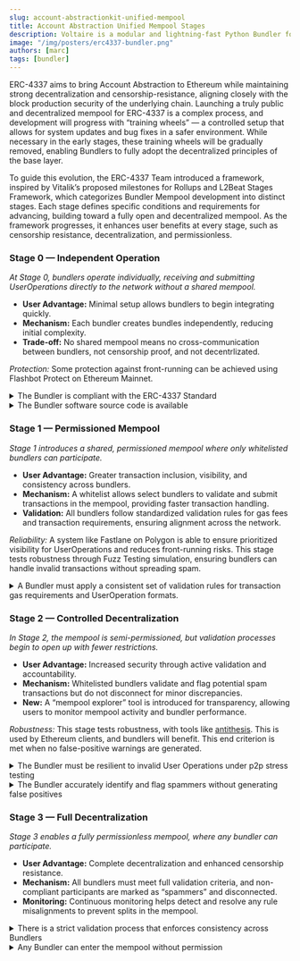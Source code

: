 ```yaml
---
slug: account-abstractionkit-unified-mempool
title: Account Abstraction Unified Mempool Stages
description: Voltaire is a modular and lightning-fast Python Bundler for Ethereum EIP-4337 Account Abstraction
image: "/img/posters/erc4337-bundler.png"
authors: [marc]
tags: [bundler]
---
```


ERC-4337 aims to bring Account Abstraction to Ethereum while maintaining strong decentralization and censorship-resistance, aligning closely with the block production security of the underlying chain. Launching a truly public and decentralized mempool for ERC-4337 is a complex process, and development will progress with “training wheels” — a controlled setup that allows for system updates and bug fixes in a safer environment. While necessary in the early stages, these training wheels will be gradually removed, enabling Bundlers to fully adopt the decentralized principles of the base layer.

To guide this evolution, the ERC-4337 Team introduced a framework, inspired by Vitalik’s proposed milestones for Rollups and L2Beat Stages Framework, which categorizes Bundler Mempool development into distinct stages. Each stage defines specific conditions and requirements for advancing, building toward a fully open and decentralized mempool. As the framework progresses, it enhances user benefits at every stage, such as censorship resistance, decentralization, and permissionless.

### Stage 0 — Independent Operation

*At Stage 0, bundlers operate individually, receiving and submitting UserOperations directly to the network without a shared mempool.*

- **User Advantage:** Minimal setup allows bundlers to begin integrating quickly.  
- **Mechanism:** Each bundler creates bundles independently, reducing initial complexity.  
- **Trade-off:** No shared mempool means no cross-communication between bundlers, not censorship proof, and not decentrlizated.

*Protection:* Some protection against front-running can be achieved using Flashbot Protect on Ethereum Mainnet.

<details>
<summary>The Bundler is compliant with the ERC-4337 Standard</summary>
To confirm that a Bundler is following ERC-4337, it should demonstrate consistent adherence to the guidelines set out in the standard. This includes handling User Operations as specified and ensuring accurate validation processes. Compliance can be verified through audits, source code transparency, and through the Compatibility Test Suite published on erc4337.io/bundlers that validate the Bundler’s correct behavior within an Account Abstraction framework.
</details>
<details>
<summary>The Bundler software source code is available</summary>
A Bundler software processing User Operations should be available, contributing significantly to transparency and trust. This allows anyone to review, audit, and run the software, enabling users and external observers to independently validate that the Bundler is following the Account Abstraction Standard. 
</details>

### Stage 1 — Permissioned Mempool

*Stage 1 introduces a shared, permissioned mempool where only whitelisted bundlers can participate.*  

- **User Advantage:** Greater transaction inclusion, visibility, and consistency across bundlers.  
- **Mechanism:** A whitelist allows select bundlers to validate and submit transactions in the mempool, providing faster transaction handling.  
- **Validation:** All bundlers follow standardized validation rules for gas fees and transaction requirements, ensuring alignment across the network.

*Reliability:* A system like Fastlane on Polygon is able to ensure prioritized visibility for UserOperations and reduces front-running risks. This stage tests robustness through Fuzz Testing simulation, ensuring bundlers can handle invalid transactions without spreading spam.

<details>
<summary>
A Bundler must apply a consistent set of validation rules for transaction gas requirements and UserOperation formats.
</summary>
A core requirement in this stage is the uniform validation of transaction gas values, including preVerificationGas, by participating bundlers. Each transaction must meet predefined gas requirements, so every bundler’s understanding of a “valid transaction” remains aligned. Any UserOperation that doesn’t meet these requirements is disregarded, preventing discrepancies across bundlers.
</details>

### Stage 2 — Controlled Decentralization

*In Stage 2, the mempool is semi-permissioned, but validation processes begin to open up with fewer restrictions.*

- **User Advantage:** Increased security through active validation and accountability.  
- **Mechanism:** Whitelisted bundlers validate and flag potential spam transactions but do not disconnect for minor discrepancies.  
- **New:** A “mempool explorer” tool is introduced for transparency, allowing users to monitor mempool activity and bundler performance.

*Robustness:* This stage tests robustness, with tools like [antithesis](https://antithesis.com/).  This is used by Ethereum clients, and bundlers will benefit. This end criterion is met when no false-positive warnings are generated.

<details>
<summary>The Bundler must be resilient to invalid User Operations under p2p stress testing</summary>
Using fuzz testing, each Bundler should be able to consistently reject invalid User Operations without propagating them across the network. This ensures that each Bundler accurately filters out potentially harmful or spam transactions under high-volume conditions.
</details>

<details>
<summary>The Bundler accurately identify and flag spammers without generating false positives</summary>
The Bundler should undergo tests for robustness, using tools like antithesis, to confirm it can correctly mark genuine spammers without mistakenly labeling valid transactions or honest Bundlers as spammers. This end criterion is met when no false-positive warnings are generated.
</details>


### Stage 3 — Full Decentralization

*Stage 3 enables a fully permissionless mempool, where any bundler can participate.*

- **User Advantage:** Complete decentralization and enhanced censorship resistance.  
- **Mechanism:** All bundlers must meet full validation criteria, and non-compliant participants are marked as “spammers” and disconnected.  
- **Monitoring:** Continuous monitoring helps detect and resolve any rule misalignments to prevent splits in the mempool.


<details>
<summary>There is a strict validation process that enforces consistency across Bundlers</summary>
Full validation rules must be applied between all Bundlers. Any Bundler that fails to comply with the rules should be flagged as a "spammer" and disconnected from the network. Continuous monitoring is necessary to ensure that there are no discrepancies or splits caused by differences in rule interpretation or implementation. 
</details>

<details>
<summary>Any Bundler can enter the mempool without permission</summary>
The mempool should be open to all Bundlers, allowing anyone to participate without restrictions. This ensures a truly permissionless environment where any Bundler can submit User Operations to the public mempool.
</details>

